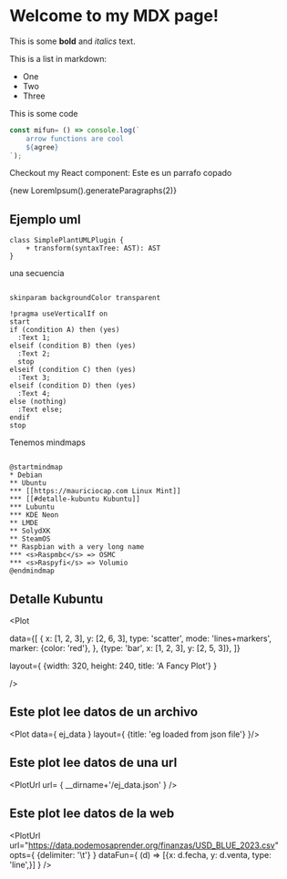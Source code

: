 


# Welcome to my MDX page!
 
This is some **bold** and _italics_ text.
 
This is a list in markdown:
 
- One
- Two
- Three

This is some code

~~~js
const mifun= () => console.log(`
	arrow functions are cool
	${agree}
`);
~~~
 
Checkout my React component:
<ParrafoCopado size="big" color="red">
	Este es un parrafo copado
</ParrafoCopado>

{new LoremIpsum().generateParagraphs(2)}

## Ejemplo uml

```plantuml Your title
class SimplePlantUMLPlugin {
    + transform(syntaxTree: AST): AST
}
```

una secuencia

```plantuml Mi sequencia

skinparam backgroundColor transparent

!pragma useVerticalIf on
start
if (condition A) then (yes)
  :Text 1;
elseif (condition B) then (yes)
  :Text 2;
  stop
elseif (condition C) then (yes)
  :Text 3;
elseif (condition D) then (yes)
  :Text 4;
else (nothing)
  :Text else;
endif
stop
```

Tenemos mindmaps
```plantuml Mi Mindmap

@startmindmap
* Debian
** Ubuntu
*** [[https://mauriciocap.com Linux Mint]]
*** [[#detalle-kubuntu Kubuntu]]
*** Lubuntu
*** KDE Neon
** LMDE
** SolydXK
** SteamOS
** Raspbian with a very long name
*** <s>Raspmbc</s> => OSMC
*** <s>Raspyfi</s> => Volumio
@endmindmap

```

## Detalle Kubuntu

<Plot

data={[
	{
		x: [1, 2, 3],
	 	y: [2, 6, 3],
	 	type: 'scatter',
	 	mode: 'lines+markers',
	 	marker: {color: 'red'},
	},
	{type: 'bar', x: [1, 2, 3], y: [2, 5, 3]},
]}

layout={ {width: 320, height: 240, title: 'A Fancy Plot'} }

/>

## Este plot lee datos de un archivo

<Plot data={ ej_data } layout={ {title: 'eg loaded from json file'} }/>

## Este plot lee datos de una url

<PlotUrl url= { __dirname+'/ej_data.json' } />

## Este plot lee datos de la web


<PlotUrl 
	url="https://data.podemosaprender.org/finanzas/USD_BLUE_2023.csv"
	opts={ {delimiter: '\t'} }
	dataFun={ (d) => [{x: d.fecha, y: d.venta, type: 'line',}] }
/>
